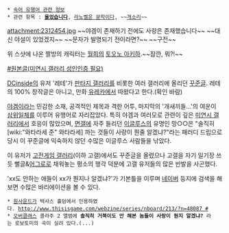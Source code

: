  * [[속어 유행어 관련 정보]]
 * 관련 항목 : '''[[울었습니다]]''', [[라노벨은 문학이다]], ~~[[개소리]]~~

attachment:2312454.jpg
~~야겜이 존재하기 전에도 사랑은 존재했습니다~~
~~대신 야설이 있었겠지~~
~~문자가 발명되기 전이라면?~~
~~구전~~

위 스샷에 나온 짤방의 캐릭터는 [[월희]]의 [[토오노 아키하]].~~잠깐, 뭐?!~~

[http://gall.dcinside.com/list.php?id=lovegame&no=2124 #원본글(미연시 갤러리 성인인증 필요)]

[[DCinside]]의 유저 '레테'가 [[판타지 갤러리]]를 비롯한 여러 갤러리에 올리던 [[꾸준글]]. 레테의 100% 창작글은 아니고, 만화 [[유레카(만화)#s-2|유레카]]에서 따왔다고 한다.(확인 바람)

[[야겜]]이라는 민감한 소재, 공격적인 제목과 격한 어투, 마지막의 '개새끼들...'의 여운이 [[삼위일체]]를 이루어 유행어로 자리잡았다. 특히 야겜과 여러모로 관련이 깊은 [[미연시 갤러리]]에서 호응이 많았으며, [[면갤]]에 자주 들리던 [[이글루스]]의 유명인 망○○은 "솔직히 [wiki:"와타라세 준" 와타라세] 까는 것들이 사랑이 뭔줄 알겠냐?"라는 패러디 드립으로 당시 이 꾸준글에 익숙하지 않던 수많은 이글루스 사람들을 낚았다.   

이 유저가 [[고전게임 갤러리]](이하 고갤)에서도 꾸준글을 올렸으나 고갤을 자기 일기장 쓰듯 뻘글&[[어그로]]로 채워놓는 평소의 행각 덕분에 고갤 유저들의 많은 반발을 사곤했다.

'xx도 안하는 애들이 xx가 뭔지나 알겠냐?'가 기본틀을 이루며 [[네이버]] 등지에 검색을 해보면 수많은 바리에이션을 볼 수 있다.
 * [[원사운드]]가 텍사스 홀덤에서 인용하였다. [[http://www.thisisgame.com/webzine/series/nboard/213/?n=48087 #]]
 * [[오버클래스]] 콜라주 2 앨범에 '''솔직히 거북이도 안 해본 놈들이 사랑이 뭔지 알겠냐?''' 라는 로보토미의 곡이 실려 있다.(...)
